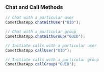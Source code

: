### Chat and Call Methods

```js
// Chat with a particular user
CometChatApp.chatWithUser("UID");

// Chat with a particular group
CometChatApp.chatWithGroup("GUID");

// Initiate calls with a particular user
CometChatApp.callUser("UID");

// Initiate calls with a particular group
CometChatApp.callGroup("GUID");
```
